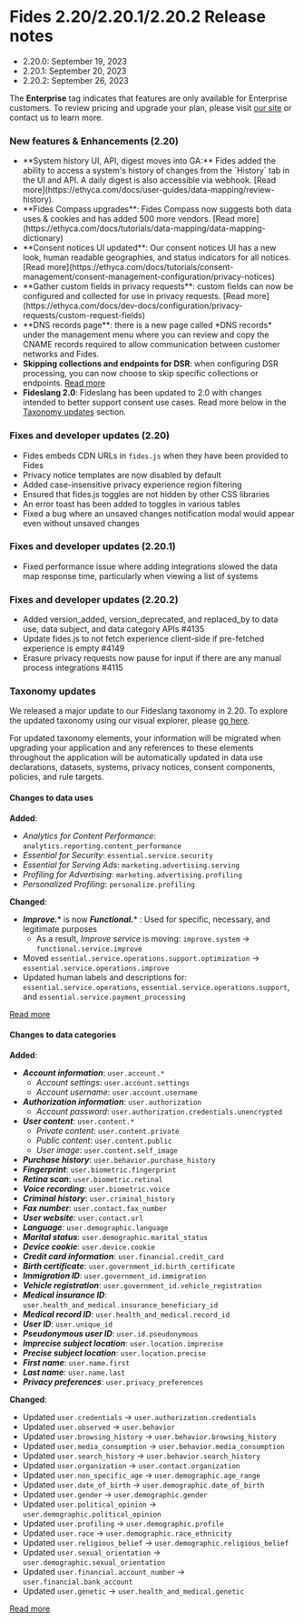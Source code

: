 

# Fides 2.20/2.20.1/2.20.2 Release notes
- 2.20.0: September 19, 2023
- 2.20.1: September 20, 2023
- 2.20.2: September 26, 2023

<Callout emoji="" type="info">The **Enterprise** tag indicates that features are only available for Enterprise customers. To review pricing and upgrade your plan, please visit [our site](https://ethyca.com/pricing) or contact us to learn more. </Callout>

### New features & Enhancements (2.20)

-   <div class="enterprise"/> **System history UI, API, digest moves into GA:** Fides added the ability to access a system's history of changes from the `History` tab in the UI and API. A daily digest is also accessible via webhook. [Read more](https://ethyca.com/docs/user-guides/data-mapping/review-history). 
- <div class="enterprise"/>  **Fides Compass upgrades**: Fides Compass now suggests both data uses & cookies and has added 500 more vendors. [Read more](https://ethyca.com/docs/tutorials/data-mapping/data-mapping-dictionary)
- <div class="enterprise"/> **Consent notices UI updated**: Our consent notices UI has a new look, human readable geographies, and status indicators for all notices. [Read more](https://ethyca.com/docs/tutorials/consent-management/consent-management-configuration/privacy-notices)
- <div class="enterprise"/>   **Gather custom fields in privacy requests**: custom fields can now be configured and collected for use in privacy requests. [Read more](https://ethyca.com/docs/dev-docs/configuration/privacy-requests/custom-request-fields)
- <div class="enterprise"/>   **DNS records page**: there is a new page called *DNS records* under the management menu where you can review and copy the CNAME records required to allow communication between customer networks and Fides.
- **Skipping collections and endpoints for DSR**: when configuring DSR processing, you can now choose to skip specific collections or endpoints. [Read more](https://ethyca.com/docs/dev-docs/privacy-requests/datasets/annotate-datasets#skipping-collections)
- **Fideslang 2.0**: Fideslang has been updated to 2.0 with changes intended to better support consent use cases. Read more below in the [Taxonomy updates](#taxonomy-updates) section.

### Fixes and developer updates (2.20)
- Fides embeds CDN URLs in `fides.js` when they have been provided to Fides
- Privacy notice templates are now disabled by default 
- Added case-insensitive privacy experience region filtering 
- Ensured that fides.js toggles are not hidden by other CSS libraries
- An error toast has been added to toggles in various tables
- Fixed a bug where an unsaved changes notification modal would appear even without unsaved changes 

### Fixes and developer updates (2.20.1)
- Fixed performance issue where adding integrations slowed the data map response time, particularly when viewing a list of systems

### Fixes and developer updates (2.20.2)
- Added version_added, version_deprecated, and replaced_by to data use, data subject, and data category APIs #4135
- Update fides.js to not fetch experience client-side if pre-fetched experience is empty #4149
- Erasure privacy requests now pause for input if there are any manual process integrations #4115

### Taxonomy updates
We released a major update to our Fideslang taxonomy in 2.20. To explore the updated taxonomy using our visual explorer, please [go here](https://ethyca.github.io/fideslang/explorer/). 

<Callout emoji="" type="info">For updated taxonomy elements, your information will be migrated when upgrading your application and any references to these elements throughout the application will be automatically updated in data use declarations, datasets, systems, privacy notices, consent components, policies, and rule targets.</Callout>

#### Changes to data uses
**Added**:
- *Analytics for Content Performance*: `analytics.reporting.content_performance`
- *Essential for Security*: `essential.service.security`
- *Essential for Serving Ads*: `marketing.advertising.serving`
- *Profiling for Advertising*: `marketing.advertising.profiling`
- *Personalized Profiling*: `personalize.profiling`

**Changed**:
- ***Improve.**** is now ***Functional.**** : Used for specific, necessary, and legitimate purposes
    - As a result, *Improve service* is moving: `improve.system` → `functional.service.improve`
- Moved `essential.service.operations.support.optimization` → `essential.service.operations.improve`
- Updated human labels and descriptions for: `essential.service.operations`, `essential.service.operations.support`, and `essential.service.payment_processing`

[Read more](https://ethyca.github.io/fideslang/taxonomy/data_uses/)

#### Changes to data categories
**Added**:
- ***Account information***: `user.account.*`
    - *Account settings*: `user.account.settings`
    - *Account username*: `user.account.username`
- ***Authorization information***: `user.authorization`
    - *Account password*: `user.authorization.credentials.unencrypted`
- ***User content***: `user.content.*`
    - *Private content*: `user.content.private`
    - *Public content*: `user.content.public`
    - *User image*: `user.content.self_image`
- ***Purchase history***: `user.behavior.purchase_history`
- ***Fingerprint***: `user.biometric.fingerprint`
- ***Retina scan***: `user.biometric.retinal`
- ***Voice recording***: `user.biometric.voice`
- ***Criminal history***: `user.criminal_history`
- ***Fax number***: `user.contact.fax_number`
- ***User website***: `user.contact.url`
- ***Language***: `user.demographic.language`
- ***Marital status***: `user.demographic.marital_status`
- ***Device cookie***: `user.device.cookie`
- ***Credit card information***: `user.financial.credit_card`
- ***Birth certificate***: `user.government_id.birth_certificate`
- ***Immigration ID***: `user.government_id.immigration`
- ***Vehicle registration***: `user.government_id.vehicle_registration`
- ***Medical insurance ID***: `user.health_and_medical.insurance_beneficiary_id`
- ***Medical record ID***: `user.health_and_medical.record_id`
- ***User ID***: `user.unique_id`
- ***Pseudonymous user ID***: `user.id.pseudonymous`
- ***Imprecise subject location***: `user.location.imprecise`
- ***Precise subject location***: `user.location.precise`
- ***First name***: `user.name.first`
- ***Last name***: `user.name.last`
- ***Privacy preferences***: `user.privacy_preferences`


**Changed**:
- Updated `user.credentials` → `user.authorization.credentials`
- Updated `user.observed` → `user.behavior`
- Updated `user.browsing_history` → `user.behavior.browsing_history`
- Updated `user.media_consumption` → `user.behavior.media_consumption`
- Updated `user.search_history` → `user.behavior.search_history`
- Updated `user.organization` → `user.contact.organization`
- Updated `user.non_specific_age` → `user.demographic.age_range`
- Updated `user.date_of_birth` → `user.demographic.date_of_birth`
- Updated `user.gender` → `user.demographic.gender`
- Updated `user.political_opinion` → `user.demographic.political_opinion`
- Updated `user.profiling` → `user.demographic.profile`
- Updated `user.race` → `user.demographic.race_ethnicity`
- Updated `user.religious_belief` → `user.demographic.religious_belief`
- Updated `user.sexual_orientation` → `user.demographic.sexual_orientation`
- Updated `user.financial.account_number` → `user.financial.bank_account`
- Updated `user.genetic` → `user.health_and_medical.genetic`


[Read more](https://ethyca.github.io/fideslang/taxonomy/data_categories/)


